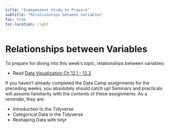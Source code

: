 ```yaml
---
title: "Independent Study to Prepare"
subtitle: "Relationships between Variables"
toc: true
toc-location: right
---
```


# Relationships between Variables

To prepare for diving into this week's topic, relationships between variables:

- Read [Data Visualization Ch 12.1 - 12.2](https://clauswilke.com/dataviz/)

If you haven't already completed the Data Camp assignments for the preceding weeks, you absolutely should catch up! Seminars and practicals will assume familiarity with the contents of these assignments. As a reminder, they are:

- Introduction to the Tidyverse
- Categorical Data in the Tidyverse
- Reshaping Data with tidyr